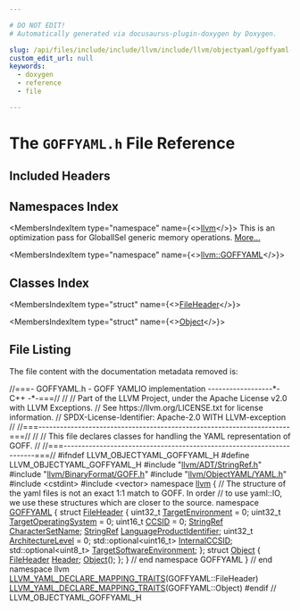 ```yaml
---

# DO NOT EDIT!
# Automatically generated via docusaurus-plugin-doxygen by Doxygen.

slug: /api/files/include/include/llvm/include/llvm/objectyaml/goffyaml-h
custom_edit_url: null
keywords:
  - doxygen
  - reference
  - file

---
```





# The `GOFFYAML.h` File Reference

<DoxygenPage pluginConfig={pluginConfig}>



## Included Headers

<IncludesList>
<IncludesListItem
  filePath="llvm/ADT/StringRef.h"
  permalink="/docs/api/files/include/include/llvm/include/llvm/adt/stringref-h"
  isLocal="true" />
<IncludesListItem
  filePath="llvm/BinaryFormat/GOFF.h"
  permalink="/docs/api/files/include/include/llvm/include/llvm/binaryformat/goff-h"
  isLocal="true" />
<IncludesListItem
  filePath="llvm/ObjectYAML/YAML.h"
  permalink="/docs/api/files/include/include/llvm/include/llvm/objectyaml/yaml-h"
  isLocal="true" />
<IncludesListItem
  filePath="cstdint"
  permalink=""
  isLocal="false" />
<IncludesListItem
  filePath="vector"
  permalink=""
  isLocal="false" />
</IncludesList>

## Namespaces Index

<MembersIndex>

<MembersIndexItem
  type="namespace"
  name={<><a href="/docs/api/namespaces/llvm">llvm</a></>}>
This is an optimization pass for GlobalISel generic memory operations. <a href="/docs/api/namespaces/llvm/#details">More...</a>
</MembersIndexItem>

<MembersIndexItem
  type="namespace"
  name={<><a href="/docs/api/namespaces/llvm/goffyaml">llvm::GOFFYAML</a></>}>
</MembersIndexItem>

</MembersIndex>

## Classes Index

<MembersIndex>

<MembersIndexItem
  type="struct"
  name={<><a href="/docs/api/structs/llvm/goffyaml/fileheader">FileHeader</a></>}>
</MembersIndexItem>

<MembersIndexItem
  type="struct"
  name={<><a href="/docs/api/structs/llvm/goffyaml/object">Object</a></>}>
</MembersIndexItem>

</MembersIndex>


## File Listing

The file content with the documentation metadata removed is:

<ProgramListing>

<Link id="l00001" /><CodeLine lineNumber="1"><Highlight kind="comment">//===- GOFFYAML.h - GOFF YAMLIO implementation ------------------&#42;- C++ -&#42;-===//</Highlight><Highlight kind="normal"></Highlight></CodeLine>
<Link id="l00002" /><CodeLine lineNumber="2"><Highlight kind="normal"></Highlight><Highlight kind="comment">//</Highlight><Highlight kind="normal"></Highlight></CodeLine>
<Link id="l00003" /><CodeLine lineNumber="3"><Highlight kind="normal"></Highlight><Highlight kind="comment">// Part of the LLVM Project, under the Apache License v2.0 with LLVM Exceptions.</Highlight><Highlight kind="normal"></Highlight></CodeLine>
<Link id="l00004" /><CodeLine lineNumber="4"><Highlight kind="normal"></Highlight><Highlight kind="comment">// See https://llvm.org/LICENSE.txt for license information.</Highlight><Highlight kind="normal"></Highlight></CodeLine>
<Link id="l00005" /><CodeLine lineNumber="5"><Highlight kind="normal"></Highlight><Highlight kind="comment">// SPDX-License-Identifier: Apache-2.0 WITH LLVM-exception</Highlight><Highlight kind="normal"></Highlight></CodeLine>
<Link id="l00006" /><CodeLine lineNumber="6"><Highlight kind="normal"></Highlight><Highlight kind="comment">//</Highlight><Highlight kind="normal"></Highlight></CodeLine>
<Link id="l00007" /><CodeLine lineNumber="7"><Highlight kind="normal"></Highlight><Highlight kind="comment">//===----------------------------------------------------------------------===//</Highlight><Highlight kind="normal"></Highlight></CodeLine>
<Link id="l00008" /><CodeLine lineNumber="8"><Highlight kind="normal"></Highlight><Highlight kind="comment">//</Highlight><Highlight kind="normal"></Highlight></CodeLine>
<Link id="l00009" /><CodeLine lineNumber="9"><Highlight kind="normal"></Highlight><Highlight kind="comment">// This file declares classes for handling the YAML representation of GOFF.</Highlight><Highlight kind="normal"></Highlight></CodeLine>
<Link id="l00010" /><CodeLine lineNumber="10"><Highlight kind="normal"></Highlight><Highlight kind="comment">//</Highlight><Highlight kind="normal"></Highlight></CodeLine>
<Link id="l00011" /><CodeLine lineNumber="11"><Highlight kind="normal"></Highlight><Highlight kind="comment">//===----------------------------------------------------------------------===//</Highlight><Highlight kind="normal"></Highlight></CodeLine>
<Link id="l00012" /><CodeLine lineNumber="12"><Highlight kind="normal"></Highlight></CodeLine>
<Link id="l00013" /><CodeLine lineNumber="13"><Highlight kind="normal"></Highlight><Highlight kind="preprocessor">#ifndef LLVM&#95;OBJECTYAML&#95;GOFFYAML&#95;H</Highlight><Highlight kind="normal"></Highlight></CodeLine>
<Link id="l00014" /><CodeLine lineNumber="14"><Highlight kind="normal"></Highlight><Highlight kind="preprocessor">#define LLVM&#95;OBJECTYAML&#95;GOFFYAML&#95;H</Highlight><Highlight kind="normal"></Highlight></CodeLine>
<Link id="l00015" /><CodeLine lineNumber="15"><Highlight kind="normal"></Highlight></CodeLine>
<Link id="l00016" /><CodeLine lineNumber="16"><Highlight kind="normal"></Highlight><Highlight kind="preprocessor">#include &quot;<a href="/docs/api/files/include/include/llvm/include/llvm/adt/stringref-h">llvm/ADT/StringRef.h</a>&quot;</Highlight><Highlight kind="normal"></Highlight></CodeLine>
<Link id="l00017" /><CodeLine lineNumber="17"><Highlight kind="normal"></Highlight><Highlight kind="preprocessor">#include &quot;<a href="/docs/api/files/include/include/llvm/include/llvm/binaryformat/goff-h">llvm/BinaryFormat/GOFF.h</a>&quot;</Highlight><Highlight kind="normal"></Highlight></CodeLine>
<Link id="l00018" /><CodeLine lineNumber="18"><Highlight kind="normal"></Highlight><Highlight kind="preprocessor">#include &quot;<a href="/docs/api/files/include/include/llvm/include/llvm/objectyaml/yaml-h">llvm/ObjectYAML/YAML.h</a>&quot;</Highlight><Highlight kind="normal"></Highlight></CodeLine>
<Link id="l00019" /><CodeLine lineNumber="19"><Highlight kind="normal"></Highlight><Highlight kind="preprocessor">#include &lt;cstdint&gt;</Highlight><Highlight kind="normal"></Highlight></CodeLine>
<Link id="l00020" /><CodeLine lineNumber="20"><Highlight kind="normal"></Highlight><Highlight kind="preprocessor">#include &lt;vector&gt;</Highlight><Highlight kind="normal"></Highlight></CodeLine>
<Link id="l00021" /><CodeLine lineNumber="21"><Highlight kind="normal"></Highlight></CodeLine>
<Link id="l00022" /><CodeLine lineNumber="22"><Highlight kind="normal"></Highlight><Highlight kind="keyword">namespace </Highlight><Highlight kind="normal"><a href="/docs/api/namespaces/llvm">llvm</a> &#123;</Highlight></CodeLine>
<Link id="l00023" /><CodeLine lineNumber="23"><Highlight kind="normal"></Highlight></CodeLine>
<Link id="l00024" /><CodeLine lineNumber="24"><Highlight kind="normal"></Highlight><Highlight kind="comment">// The structure of the yaml files is not an exact 1:1 match to GOFF. In order</Highlight><Highlight kind="normal"></Highlight></CodeLine>
<Link id="l00025" /><CodeLine lineNumber="25"><Highlight kind="normal"></Highlight><Highlight kind="comment">// to use yaml::IO, we use these structures which are closer to the source.</Highlight><Highlight kind="normal"></Highlight></CodeLine>
<Link id="l00026" /><CodeLine lineNumber="26" lineLink="/docs/api/namespaces/llvm/goffyaml"><Highlight kind="normal"></Highlight><Highlight kind="keyword">namespace </Highlight><Highlight kind="normal"><a href="/docs/api/namespaces/llvm/goffyaml">GOFFYAML</a> &#123;</Highlight></CodeLine>
<Link id="l00027" /><CodeLine lineNumber="27"><Highlight kind="normal"></Highlight></CodeLine>
<Link id="l00028" /><CodeLine lineNumber="28" lineLink="/docs/api/structs/llvm/goffyaml/fileheader"><Highlight kind="normal"></Highlight><Highlight kind="keyword">struct </Highlight><Highlight kind="normal"><a href="/docs/api/structs/llvm/goffyaml/fileheader">FileHeader</a> &#123;</Highlight></CodeLine>
<Link id="l00029" /><CodeLine lineNumber="29" lineLink="/docs/api/structs/llvm/goffyaml/fileheader/#ad44bbe4496c8211c38745ae7da2d6610"><Highlight kind="normal">  uint32&#95;t <a href="/docs/api/structs/llvm/goffyaml/fileheader/#ad44bbe4496c8211c38745ae7da2d6610">TargetEnvironment</a> = 0;</Highlight></CodeLine>
<Link id="l00030" /><CodeLine lineNumber="30" lineLink="/docs/api/structs/llvm/goffyaml/fileheader/#a9ef6baa48d7b1b9d79b46fd2b82df6be"><Highlight kind="normal">  uint32&#95;t <a href="/docs/api/structs/llvm/goffyaml/fileheader/#a9ef6baa48d7b1b9d79b46fd2b82df6be">TargetOperatingSystem</a> = 0;</Highlight></CodeLine>
<Link id="l00031" /><CodeLine lineNumber="31" lineLink="/docs/api/structs/llvm/goffyaml/fileheader/#a15e31c4fa852fab16c2b34763a72bc6d"><Highlight kind="normal">  uint16&#95;t <a href="/docs/api/structs/llvm/goffyaml/fileheader/#a15e31c4fa852fab16c2b34763a72bc6d">CCSID</a> = 0;</Highlight></CodeLine>
<Link id="l00032" /><CodeLine lineNumber="32" lineLink="/docs/api/structs/llvm/goffyaml/fileheader/#a88c8b879c93bf3d8da41430762f81a7a"><Highlight kind="normal">  <a href="/docs/api/classes/llvm/stringref">StringRef</a> <a href="/docs/api/structs/llvm/goffyaml/fileheader/#a88c8b879c93bf3d8da41430762f81a7a">CharacterSetName</a>;</Highlight></CodeLine>
<Link id="l00033" /><CodeLine lineNumber="33" lineLink="/docs/api/structs/llvm/goffyaml/fileheader/#a555c57e689ab4cea763c49f22e9d6fed"><Highlight kind="normal">  <a href="/docs/api/classes/llvm/stringref">StringRef</a> <a href="/docs/api/structs/llvm/goffyaml/fileheader/#a555c57e689ab4cea763c49f22e9d6fed">LanguageProductIdentifier</a>;</Highlight></CodeLine>
<Link id="l00034" /><CodeLine lineNumber="34" lineLink="/docs/api/structs/llvm/goffyaml/fileheader/#a53a267eb6921bb592c2d778f34767614"><Highlight kind="normal">  uint32&#95;t <a href="/docs/api/structs/llvm/goffyaml/fileheader/#a53a267eb6921bb592c2d778f34767614">ArchitectureLevel</a> = 0;</Highlight></CodeLine>
<Link id="l00035" /><CodeLine lineNumber="35" lineLink="/docs/api/structs/llvm/goffyaml/fileheader/#aba2705f4fc9ac85df029e1872d4eee5b"><Highlight kind="normal">  std::optional&lt;uint16&#95;t&gt; <a href="/docs/api/structs/llvm/goffyaml/fileheader/#aba2705f4fc9ac85df029e1872d4eee5b">InternalCCSID</a>;</Highlight></CodeLine>
<Link id="l00036" /><CodeLine lineNumber="36" lineLink="/docs/api/structs/llvm/goffyaml/fileheader/#a20284655ad958c44a8c7ce38a4587825"><Highlight kind="normal">  std::optional&lt;uint8&#95;t&gt; <a href="/docs/api/structs/llvm/goffyaml/fileheader/#a20284655ad958c44a8c7ce38a4587825">TargetSoftwareEnvironment</a>;</Highlight></CodeLine>
<Link id="l00037" /><CodeLine lineNumber="37"><Highlight kind="normal">&#125;;</Highlight></CodeLine>
<Link id="l00038" /><CodeLine lineNumber="38"><Highlight kind="normal"></Highlight></CodeLine>
<Link id="l00039" /><CodeLine lineNumber="39" lineLink="/docs/api/structs/llvm/goffyaml/object"><Highlight kind="normal"></Highlight><Highlight kind="keyword">struct </Highlight><Highlight kind="normal"><a href="/docs/api/structs/llvm/goffyaml/object/#a67d77a5c97bca021ebc46b6124c56027">Object</a> &#123;</Highlight></CodeLine>
<Link id="l00040" /><CodeLine lineNumber="40" lineLink="/docs/api/structs/llvm/goffyaml/object/#a02778618967af643d34b5e5a0c5ecabf"><Highlight kind="normal">  <a href="/docs/api/structs/llvm/goffyaml/fileheader">FileHeader</a> <a href="/docs/api/structs/llvm/goffyaml/object/#a02778618967af643d34b5e5a0c5ecabf">Header</a>;</Highlight></CodeLine>
<Link id="l00041" /><CodeLine lineNumber="41"><Highlight kind="normal">  <a href="/docs/api/structs/llvm/goffyaml/object/#a67d77a5c97bca021ebc46b6124c56027">Object</a>();</Highlight></CodeLine>
<Link id="l00042" /><CodeLine lineNumber="42"><Highlight kind="normal">&#125;;</Highlight></CodeLine>
<Link id="l00043" /><CodeLine lineNumber="43"><Highlight kind="normal">&#125; </Highlight><Highlight kind="comment">// end namespace GOFFYAML</Highlight><Highlight kind="normal"></Highlight></CodeLine>
<Link id="l00044" /><CodeLine lineNumber="44"><Highlight kind="normal">&#125; </Highlight><Highlight kind="comment">// end namespace llvm</Highlight><Highlight kind="normal"></Highlight></CodeLine>
<Link id="l00045" /><CodeLine lineNumber="45"><Highlight kind="normal"></Highlight></CodeLine>
<Link id="l00046" /><CodeLine lineNumber="46"><Highlight kind="normal"><a href="/docs/api/files/include/include/llvm/include/llvm/support/yamltraits-h/#ad0052877aa94559fb289ffa80620cb1d">LLVM&#95;YAML&#95;DECLARE&#95;MAPPING&#95;TRAITS</a>(GOFFYAML::FileHeader)</Highlight></CodeLine>
<Link id="l00047" /><CodeLine lineNumber="47"><Highlight kind="normal"><a href="/docs/api/files/include/include/llvm/include/llvm/support/yamltraits-h/#ad0052877aa94559fb289ffa80620cb1d">LLVM&#95;YAML&#95;DECLARE&#95;MAPPING&#95;TRAITS</a>(GOFFYAML::Object)</Highlight></CodeLine>
<Link id="l00048" /><CodeLine lineNumber="48"><Highlight kind="normal"></Highlight></CodeLine>
<Link id="l00049" /><CodeLine lineNumber="49"><Highlight kind="normal"></Highlight><Highlight kind="preprocessor">#endif </Highlight><Highlight kind="comment">// LLVM&#95;OBJECTYAML&#95;GOFFYAML&#95;H</Highlight><Highlight kind="normal"></Highlight></CodeLine>

</ProgramListing>

</DoxygenPage>
